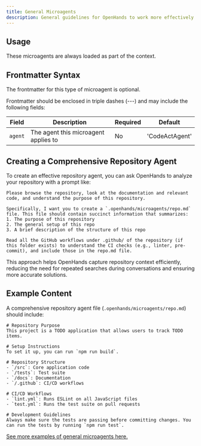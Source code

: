 ```yaml
---
title: General Microagents
description: General guidelines for OpenHands to work more effectively with the repository.
---
```


## Usage

These microagents are always loaded as part of the context.

## Frontmatter Syntax

The frontmatter for this type of microagent is optional.

Frontmatter should be enclosed in triple dashes (---) and may include the following fields:

| Field     | Description                             | Required | Default        |
|-----------|-----------------------------------------|----------|----------------|
| `agent`   | The agent this microagent applies to    | No       | 'CodeActAgent' |

## Creating a Comprehensive Repository Agent

To create an effective repository agent, you can ask OpenHands to analyze your repository with a prompt like:

```
Please browse the repository, look at the documentation and relevant code, and understand the purpose of this repository.

Specifically, I want you to create a `.openhands/microagents/repo.md` file. This file should contain succinct information that summarizes:
1. The purpose of this repository
2. The general setup of this repo
3. A brief description of the structure of this repo

Read all the GitHub workflows under .github/ of the repository (if this folder exists) to understand the CI checks (e.g., linter, pre-commit), and include those in the repo.md file.
```

This approach helps OpenHands capture repository context efficiently, reducing the need for repeated searches during conversations and ensuring more accurate solutions.

## Example Content

A comprehensive repository agent file (`.openhands/microagents/repo.md`) should include:

```
# Repository Purpose
This project is a TODO application that allows users to track TODO items.

# Setup Instructions
To set it up, you can run `npm run build`.

# Repository Structure
- `/src`: Core application code
- `/tests`: Test suite
- `/docs`: Documentation
- `/.github`: CI/CD workflows

# CI/CD Workflows
- `lint.yml`: Runs ESLint on all JavaScript files
- `test.yml`: Runs the test suite on pull requests

# Development Guidelines
Always make sure the tests are passing before committing changes. You can run the tests by running `npm run test`.
```

[See more examples of general microagents here.](https://github.com/All-Hands-AI/OpenHands/tree/main/.openhands/microagents)
